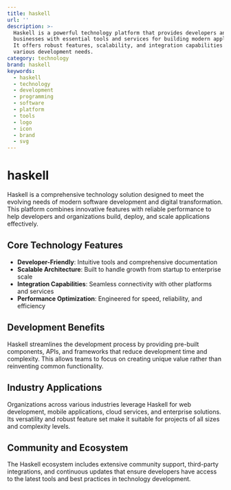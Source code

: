 ```yaml
---
title: haskell
url: ''
description: >-
  Haskell is a powerful technology platform that provides developers and
  businesses with essential tools and services for building modern applications.
  It offers robust features, scalability, and integration capabilities for
  various development needs.
category: technology
brand: haskell
keywords:
  - haskell
  - technology
  - development
  - programming
  - software
  - platform
  - tools
  - logo
  - icon
  - brand
  - svg
---
```


# haskell

Haskell is a comprehensive technology solution designed to meet the evolving needs of modern software development and digital transformation. This platform combines innovative features with reliable performance to help developers and organizations build, deploy, and scale applications effectively.

## Core Technology Features

- **Developer-Friendly**: Intuitive tools and comprehensive documentation
- **Scalable Architecture**: Built to handle growth from startup to enterprise scale
- **Integration Capabilities**: Seamless connectivity with other platforms and services
- **Performance Optimization**: Engineered for speed, reliability, and efficiency

## Development Benefits

Haskell streamlines the development process by providing pre-built components, APIs, and frameworks that reduce development time and complexity. This allows teams to focus on creating unique value rather than reinventing common functionality.

## Industry Applications

Organizations across various industries leverage Haskell for web development, mobile applications, cloud services, and enterprise solutions. Its versatility and robust feature set make it suitable for projects of all sizes and complexity levels.

## Community and Ecosystem

The Haskell ecosystem includes extensive community support, third-party integrations, and continuous updates that ensure developers have access to the latest tools and best practices in technology development.
